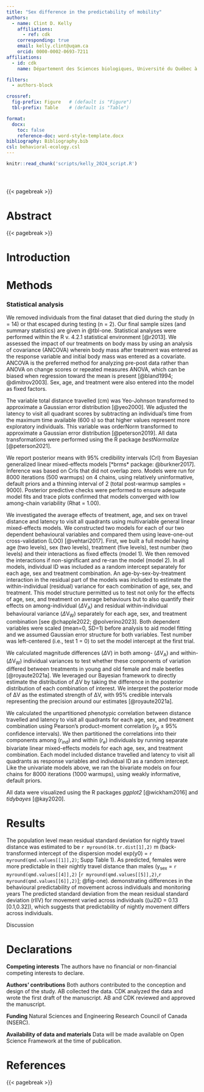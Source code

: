 ```yaml
---
title: "Sex difference in the predictability of mobility"
authors:
  - name: Clint D. Kelly
    affiliations:
      - ref: cdk
    corresponding: true
    email: kelly.clint@uqam.ca
    orcid: 0000-0002-0693-7211
affiliations:
  - id: cdk
    name: Département des Sciences biologiques, Université du Québec à Montréal, Montréal, Canada

filters:
  - authors-block

crossref:
  fig-prefix: Figure   # (default is "Figure")
  tbl-prefix: Table    # (default is "Table")

format:
  docx:
    toc: false
    reference-doc: word-style-template.docx
bibliography: Bibliography.bib
csl: behavioral-ecology.csl
---
```


```r
knitr::read_chunk('scripts/kelly_2024_script.R')
```

```r
```

```r
```

```r
```

{{< pagebreak >}}

# Abstract


{{< pagebreak >}}

# Introduction



# Methods



### Statistical analysis
We removed individuals from the final dataset that died during the study (n = 14) or that escaped during testing (n = 2). Our final sample sizes (and summary statistics) are given in @tbl-one. Statistical analyses were performed within the R v. 4.2.1 statistical environment [@r2013]. We assessed the impact of our treatments on body mass by using an analysis of covariance (ANCOVA) wherein body mass after treatment was entered as the response variable and initial body mass was entered as a covariate. ANCOVA is the preferred method for analyzing pre-post data rather than ANOVA on change scores or repeated measures ANOVA, which can be biased when regression toward the mean is present [@bland1994; @dimitrov2003]. Sex, age, and treatment were also entered into the model as fixed factors.

The variable total distance travelled (cm) was Yeo-Johnson transformed to approximate a Gaussian error distribution [@yeo2000]. We adjusted the latency to visit all quadrant scores by subtracting an individual’s time from the maximum time available (600 s) so that higher values represent more exploratory individuals. This variable was orderNorm transformed to approximate a Gaussian error distribution [@peterson2019]. All data transformations were performed using the R package *bestNormalize* [@peterson2021].

We report posterior means with 95% credibility intervals (CrI) from Bayesian generalized linear mixed-effects models [*brms* package: @burkner2017]. Inference was based on CrIs that did not overlap zero. Models were run for 8000 iterations (500 warmups) on 4 chains, using relatively uninformative, default priors and a thinning interval of 2 (total post-warmup samples = 9000). Posterior predictive checks were performed to ensure adequate model fits and trace plots confirmed that models converged with low among-chain variability (Rhat = 1.00). 

We investigated the average effects of treatment, age, and sex on travel distance and latency to visit all quadrants using multivariable general linear mixed-effects models. We constructed two models for each of our two dependent behavioural variables and compared them using leave-one-out cross-validation (LOO) [@vehtari2017]. First, we built a full model having age (two levels), sex (two levels), treatment (five levels), test number (two levels) and their interactions as fixed effects (model 1). We then removed the interactions if non-significant and re-ran the model (model 2).  In all models, individual ID was included as a random intercept separately for each age, sex and treatment combination. An age-by-sex-by-treatment interaction in the residual part of the models was included to estimate the within-individual (residual) variance for each combination of age, sex, and treatment. This model structure permitted us to test not only for the effects of age, sex, and treatment on average behaviours but to also quantify their effects on among-individual ($\Delta$V~A~) and residual within-individual behavioural variance ($\Delta$V~W~) separately for each age, sex, and treatment combination [see @chapple2022; @polverino2023]. Both dependent variables were scaled (mean=0, SD=1) before analysis to aid model fitting and we assumed Gaussian error structure for both variables. Test number was left-centered (i.e., test 1 = 0) to set the model intercept at the first trial.

We calculated magnitude differences ($\Delta$V) in both among- ($\Delta$V~A~) and within- ($\Delta$V~W~) individual  variances to test whether these components of variation differed between treatments in young and old female and male beetles  [@royaute2021a]. We leveraged our Bayesian framework to directly estimate the distribution of $\Delta$V by taking the difference in the posterior distribution of each combination of interest. We interpret the posterior mode of ΔV as the estimated strength of ΔV, with 95% credible intervals representing the precision around our estimates [@royaute2021a].

We calculated the unpartitioned phenotypic correlation between distance travelled and latency to visit all quadrants for each age, sex, and treatment combination using Pearson’s product-moment correlation (*r*~p~ ± 95% confidence intervals). We then partitioned the correlations into their components among (*r*~ind~) and within (*r*~e~) individuals by running separate bivariate linear mixed-effects models for each age, sex, and treatment combination. Each model included distance travelled and latency to visit all quadrants as response variables and individual ID as a random intercept.  Like the univariate models above, we ran the bivariate models on four chains for 8000 iterations (1000 warmups), using weakly informative, default priors.

All data were visualized using the R packages *ggplot2* [@wickham2016] and *tidybayes* [@kay2020].

# Results

The population level mean residual standard deviation for nightly travel distance was estimated to be `r myround(bk.tr.dist[1],2)` m (back-transformed intercept of the dispersion model exp(y0) = `r myround(qmd.values[[1]],2)`; Supp Table 1). As predicted, females were more predictable in their nightly travel distance than males (y~sex~ = `r myround(qmd.values[[4]],2)` [`r myround(qmd.values[[5]],2)`,`r myround(qmd.values[[6]],2)`]; @fig-one). demonstrating differences in the behavioural predictability of movement across individuals and monitoring years The predicted standard deviation from the mean residual standard deviation (rIIV) for movement varied across individuals ((ω2ID = 0.13 [0.1,0.32]), which suggests that predictability of nightly movement differs across individuals.


 Discussion


# Declarations

**Competing interests** The authors have no financial or non-financial competing interests to declare.

**Authors' contributions** Both authors contributed to the conception and design of the study. AB collected the data. CDK analyzed the data and wrote the first draft of the manuscript. AB and CDK reviewed and approved the manuscript.

**Funding** Natural Sciences and Engineering Research Council of Canada (NSERC).

**Availability of data and materials** Data will be made available on Open Science Framework at the time of publication.

# References {.unnumbered}

::: {#refs}
:::

{{< pagebreak >}}

